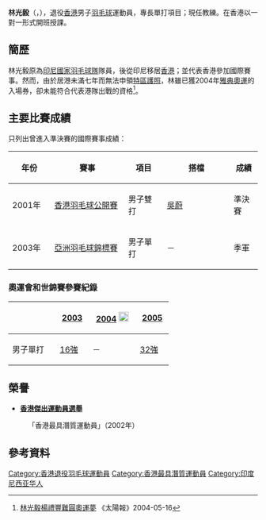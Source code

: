 {{noteTA|G1=Badminton}}
{{Infobox 羽球選手
| playername              = 林光毅<br/>{{lang|id|Agus Hariyanto}}
| image                   = 
| size                    = 
| caption                 = 
| birth_name              = 
| date_of_birth           = {{birth_date_and_age|1976|8|17}}<ref name="BWF"/>
| place_of_birth          = {{INA}}
| height                  = {{height|m=1.70}}<ref name="BWF">[http://bwfcontent.tournamentsoftware.com/profile/biography.aspx?id=AECE9C21-1E18-418F-A1DA-EEB362AD1590 BWF Profile - Agus HARIYANTO {{en}}]</ref>
| weight                  = 
| event                   = 男子單打、雙打
| country                 = {{HKG}}
| years_active            = 
| handedness              = 右手
| coach                   = 
| highest_ranking         = 7
| date_of_highest_ranking = 
| current_ranking         = 現已退役
| date_of_current_ranking = 
| played                  = 115勝–75負（男單）<br/>5勝–7負（男雙）
| titles                  = 
| bwf_profile             = AECE9C21-1E18-418F-A1DA-EEB362AD1590
| bwf_id                  = 50500
| updated                 = 2011年9月28日
}} 
{{MedalTableTop}}
{{MedalSport | 男子[[羽毛球|羽毛球]]}}
{{MedalCountry | {{HKG}}}}
{{MedalCompetition | [[亞洲羽毛球錦標賽|亞洲羽毛球錦標賽]]}}
{{MedalBronze | [[2003年亞洲羽毛球錦標賽|2003年 雅加達]] | 男子單打 }}
{{MedalBottom}}
'''林光毅'''（{{lang-id|Agus Hariyanto}}，{{bd|1976年|8月17日}}），退役[[香港|香港]]男子[[羽毛球|羽毛球]]運動員，專長單打項目；現任教練。在香港以一對一形式開班授課。

==簡歷==
林光毅原為[[印尼國家羽毛球隊|印尼國家羽毛球隊]]隊員，後從印尼移居[[香港|香港]]；並代表香港參加國際賽事。然而，由於居港未滿七年而無法申領[[中華人民共和國香港特別行政區護照|特區護照]]，林雖已獲2004年[[2004年夏季奥林匹克运动会|雅典奧運]]的入場券，卻未能符合代表港隊出戰的資格<ref>[http://the-sun.on.cc/channels/sport/20040516/20040516021911_0004.html 林光毅楊禮豐難圓奧運夢] {{Wayback|url=http://the-sun.on.cc/channels/sport/20040516/20040516021911_0004.html |date=20160305072759 }}《太陽報》2004-05-16</ref>。

==主要比賽成績==
只列出曾進入準決賽的國際賽事成績：
{| class=wikitable style="text-align:center; font-size:small;" 
!width="80"|年份
!width="180"|賽事
!width="80"|項目
!width="160"|搭檔
!width="50"|成績
|-
!rowspan="1"|2001年
|[[2001年香港羽毛球公開賽|香港羽毛球公開賽]]
|男子雙打
|{{flagicon|HKG}} [[吳蔚|吳蔚]]
|bgcolor="#b8860b"|準決賽
|-
!rowspan="1"|2003年
|[[2003年亞洲羽毛球錦標賽|亞洲羽毛球錦標賽]]
|男子單打
|－
|bgcolor="#b8860b"|季軍
|}

===奧運會和世錦賽參賽紀錄===
{| class=wikitable style="text-align:center; font-size:small;" 
!
!width="50"|[[2003年世界羽毛球錦標賽|2003]]
!width="80"|[[2004年夏季奧林匹克運動會羽毛球比賽|2004]] [[File:Olympic_rings_without_rims.svg|20px]]
!width="50"|[[2005年世界羽毛球錦標賽|2005]]
|-
!width="80"|男子單打
|[[2003年世界羽毛球錦標賽男子單打項目|16強]]
|－
|[[2005年世界羽毛球錦標賽男子單打項目|32強]]
|}

==榮譽==
*'''[[香港傑出運動員選舉|香港傑出運動員選舉]]'''
:「香港最具潛質運動員」（2002年）

==參考資料==
{{reflist}}

{{DEFAULTSORT: HARIYANTO, Agus}}
[[Category:香港退役羽毛球運動員|Category:香港退役羽毛球運動員]]
[[Category:香港最具潛質運動員|Category:香港最具潛質運動員]]
[[Category:印度尼西亚华人|Category:印度尼西亚华人]]